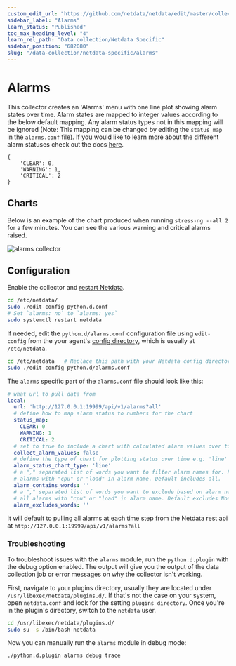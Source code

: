 ```yaml
---
custom_edit_url: "https://github.com/netdata/netdata/edit/master/collectors/python.d.plugin/alarms/README.md"
sidebar_label: "Alarms"
learn_status: "Published"
toc_max_heading_level: "4"
learn_rel_path: "Data collection/Netdata Specific"
sidebar_position: "682080"
slug: "/data-collection/netdata-specific/alarms"
---
```



# Alarms

This collector creates an 'Alarms' menu with one line plot showing alarm states over time. Alarm states are mapped to integer values according to the below default mapping. Any alarm status types not in this mapping will be ignored (Note: This mapping can be changed by editing the `status_map` in the `alarms.conf` file). If you would like to learn more about the different alarm statuses check out the docs [here](/docs/alerting/health-configuration-reference#alarm-statuses).

```
{
    'CLEAR': 0, 
    'WARNING': 1, 
    'CRITICAL': 2
}
```

## Charts

Below is an example of the chart produced when running `stress-ng --all 2` for a few minutes. You can see the various warning and critical alarms raised. 

![alarms collector](https://user-images.githubusercontent.com/1153921/101641493-0b086a80-39ef-11eb-9f55-0713e5dfb19f.png)

## Configuration

Enable the collector and [restart Netdata](/docs/maintaining/starting-and-stopping-netdata-agents).

```bash
cd /etc/netdata/
sudo ./edit-config python.d.conf
# Set `alarms: no` to `alarms: yes`
sudo systemctl restart netdata
```

If needed, edit the `python.d/alarms.conf` configuration file using `edit-config` from the your agent's [config
directory](/docs/configuring/configuration), which is usually at `/etc/netdata`.

```bash
cd /etc/netdata   # Replace this path with your Netdata config directory, if different
sudo ./edit-config python.d/alarms.conf
```

The `alarms` specific part of the `alarms.conf` file should look like this:

```yaml
# what url to pull data from
local:
  url: 'http://127.0.0.1:19999/api/v1/alarms?all'
  # define how to map alarm status to numbers for the chart
  status_map:
    CLEAR: 0
    WARNING: 1
    CRITICAL: 2
  # set to true to include a chart with calculated alarm values over time
  collect_alarm_values: false
  # define the type of chart for plotting status over time e.g. 'line' or 'stacked'
  alarm_status_chart_type: 'line'
  # a "," separated list of words you want to filter alarm names for. For example 'cpu,load' would filter for only
  # alarms with "cpu" or "load" in alarm name. Default includes all.
  alarm_contains_words: ''
  # a "," separated list of words you want to exclude based on alarm name. For example 'cpu,load' would exclude 
  # all alarms with "cpu" or "load" in alarm name. Default excludes None.
  alarm_excludes_words: ''
```

It will default to pulling all alarms at each time step from the Netdata rest api at `http://127.0.0.1:19999/api/v1/alarms?all`
### Troubleshooting

To troubleshoot issues with the `alarms` module, run the `python.d.plugin` with the debug option enabled. The 
output will give you the output of the data collection job or error messages on why the collector isn't working.

First, navigate to your plugins directory, usually they are located under `/usr/libexec/netdata/plugins.d/`. If that's 
not the case on your system, open `netdata.conf` and look for the setting `plugins directory`. Once you're in the 
plugin's directory, switch to the `netdata` user.

```bash
cd /usr/libexec/netdata/plugins.d/
sudo su -s /bin/bash netdata
```

Now you can manually run the `alarms` module in debug mode:

```bash
./python.d.plugin alarms debug trace
```

